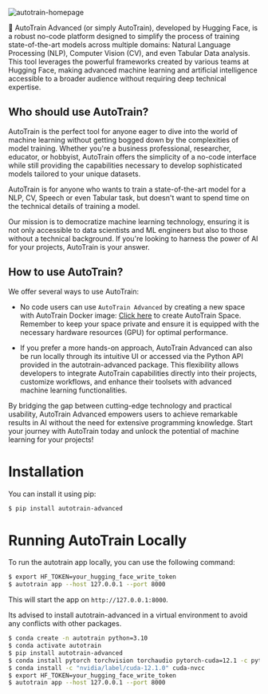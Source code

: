 ![autotrain-homepage](https://raw.githubusercontent.com/huggingface/autotrain-advanced/main/static/autotrain_homepage.png)



🤗 AutoTrain Advanced (or simply AutoTrain), developed by Hugging Face, is a robust no-code 
platform designed to simplify the process of training state-of-the-art models across 
multiple domains: Natural Language Processing (NLP), Computer Vision (CV), 
and even Tabular Data analysis. This tool leverages the powerful frameworks created by 
various teams at Hugging Face, making advanced machine learning and artificial intelligence accessible to a broader 
audience without requiring deep technical expertise.

## Who should use AutoTrain?

AutoTrain is the perfect tool for anyone eager to dive into the world of machine learning 
without getting bogged down by the complexities of model training. 
Whether you're a business professional, researcher, educator, or hobbyist, 
AutoTrain offers the simplicity of a no-code interface while still providing the 
capabilities necessary to develop sophisticated models tailored to your unique datasets.

AutoTrain is for anyone who wants to train a state-of-the-art model for a NLP, CV, Speech or even Tabular task,
but doesn't want to spend time on the technical details of training a model. 

Our mission is to democratize machine learning technology, ensuring it is not only 
accessible to data scientists and ML engineers but also to those without a technical 
background. If you're looking to harness the power of AI for your projects, 
AutoTrain is your answer.


## How to use AutoTrain?

We offer several ways to use AutoTrain:

- No code users can use `AutoTrain Advanced` by creating a new space with AutoTrain Docker image: 
[Click here](https://huggingface.co/login?next=/spaces/autotrain-projects/autotrain-advanced?duplicate=true) to create AutoTrain Space.
Remember to keep your space private and ensure it is equipped with the necessary hardware resources (GPU) for optimal performance.

- If you prefer a more hands-on approach, AutoTrain Advanced can also be run locally 
through its intuitive UI or accessed via the Python API provided in the autotrain-advanced 
package. This flexibility allows developers to integrate AutoTrain capabilities directly 
into their projects, customize workflows, and enhance their toolsets with advanced machine 
learning functionalities.


By bridging the gap between cutting-edge technology and practical usability, 
AutoTrain Advanced empowers users to achieve remarkable results in AI without the need 
for extensive programming knowledge. Start your journey with AutoTrain today and unlock 
the potential of machine learning for your projects!

# Installation

You can install it using pip:

```bash
$ pip install autotrain-advanced
```

# Running AutoTrain Locally

To run the autotrain app locally, you can use the following command:

```bash
$ export HF_TOKEN=your_hugging_face_write_token
$ autotrain app --host 127.0.0.1 --port 8000
```

This will start the app on `http://127.0.0.1:8000`.

Its advised to install autotrain-advanced in a virtual environment to avoid any conflicts with other packages.

```bash
$ conda create -n autotrain python=3.10
$ conda activate autotrain
$ pip install autotrain-advanced
$ conda install pytorch torchvision torchaudio pytorch-cuda=12.1 -c pytorch -c nvidia
$ conda install -c "nvidia/label/cuda-12.1.0" cuda-nvcc
$ export HF_TOKEN=your_hugging_face_write_token
$ autotrain app --host 127.0.0.1 --port 8000
```
